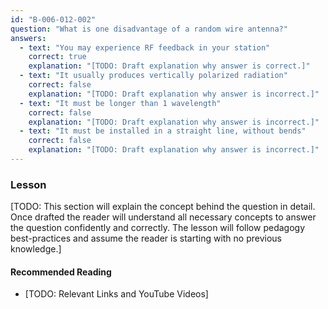 ```yaml
---
id: "B-006-012-002"
question: "What is one disadvantage of a random wire antenna?"
answers:
  - text: "You may experience RF feedback in your station"
    correct: true
    explanation: "[TODO: Draft explanation why answer is correct.]"
  - text: "It usually produces vertically polarized radiation"
    correct: false
    explanation: "[TODO: Draft explanation why answer is incorrect.]"
  - text: "It must be longer than 1 wavelength"
    correct: false
    explanation: "[TODO: Draft explanation why answer is incorrect.]"
  - text: "It must be installed in a straight line, without bends"
    correct: false
    explanation: "[TODO: Draft explanation why answer is incorrect.]"
---
```


### Lesson

[TODO: This section will explain the concept behind the question in detail. Once drafted the reader will understand all necessary concepts to answer the question confidently and correctly. The lesson will follow pedagogy best-practices and assume the reader is starting with no previous knowledge.]

#### Recommended Reading

- [TODO: Relevant Links and YouTube Videos]

